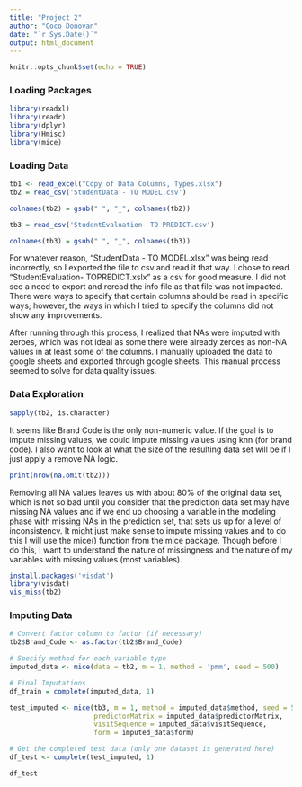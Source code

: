 ```yaml
---
title: "Project 2"
author: "Coco Donovan"
date: "`r Sys.Date()`"
output: html_document
---
```


```r
knitr::opts_chunk$set(echo = TRUE)
```

### Loading Packages

```r
library(readxl)
library(readr)
library(dplyr)
library(Hmisc)
library(mice)
```

### Loading Data

```r
tb1 <- read_excel("Copy of Data Columns, Types.xlsx")
tb2 = read_csv('StudentData - TO MODEL.csv')

colnames(tb2) = gsub(" ", "_", colnames(tb2))

tb3 = read_csv('StudentEvaluation- TO PREDICT.csv')

colnames(tb3) = gsub(" ", "_", colnames(tb3))
```

For whatever reason, "StudentData - TO MODEL.xlsx" was being read incorrectly, so I exported the file to csv and read it that way. I chose to read "StudentEvaluation- TOPREDICT.xslx" as a csv for good measure. I did not see a need to export and reread the info file as that file was not impacted. There were ways to specify that certain columns should be read in specific ways; however, the ways in which I tried to specify the columns did not show any improvements.

After running through this process, I realized that NAs were imputed with zeroes, which was not ideal as some there were already zeroes as non-NA values in at least some of the columns. I manually uploaded the data to google sheets and exported through google sheets. This manual process seemed to solve for data quality issues.

### Data Exploration

```r
sapply(tb2, is.character)
```

It seems like Brand Code is the only non-numeric value. If the goal is to impute missing values, we could impute missing values using knn (for brand code). I also want to look at what the size of the resulting data set will be if I just apply a remove NA logic.

```r
print(nrow(na.omit(tb2)))
```

Removing all NA values leaves us with about 80% of the original data set, which is not so bad until you consider that the prediction data set may have missing NA values and if we end up choosing a variable in the modeling phase with missing NAs in the prediction set, that sets us up for a level of inconsistency. It might just make sense to impute missing values and to do this I will use the mice() function from the mice package. Though before I do this, I want to understand the nature of missingness and the nature of my variables with missing values (most variables).

```r
install.packages('visdat')
library(visdat)
vis_miss(tb2)
```

### Imputing Data

```r
# Convert factor column to factor (if necessary)
tb2$Brand_Code <- as.factor(tb2$Brand_Code)

# Specify method for each variable type
imputed_data <- mice(data = tb2, m = 1, method = 'pmm', seed = 500)

# Final Imputations
df_train = complete(imputed_data, 1)

test_imputed <- mice(tb3, m = 1, method = imputed_data$method, seed = 500, 
                     predictorMatrix = imputed_data$predictorMatrix, 
                     visitSequence = imputed_data$visitSequence, 
                     form = imputed_data$form)

# Get the completed test data (only one dataset is generated here)
df_test <- complete(test_imputed, 1)

df_test
```


